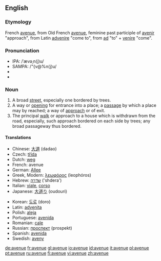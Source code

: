 ==English==

===Etymology===
French [[avenue]], from Old French [[avenue]], feminine past participle of [[avenir]] "approach", from Latin [[advenire]] "come to", from [[ad]] "to" + [[venire]] "come".

===Pronunciation===
* IPA: /ˈævəˌn(j)u/ 
* SAMPA: /"{v@%n(j)u/
* {{audio|en-gb-avenue.ogg|Audio (RP)}}
* {{audio|en-us-avenue.ogg|Audio (US)}}

===Noun===
{{en-noun}}

# A broad [[street]], especially one bordered by trees.
# A way or [[opening]] for entrance into a place; a [[passage]] by which a place may by reached; a way of [[approach]] or of exit.
# The principal [[walk]] or approach to a house which is withdrawn from the road, especially, such approach bordered on each side by trees; any broad passageway thus bordered.

====Translations====
{{trans-top|broad street}}
*Chinese: [[大道]] (dadao)
*Czech: [[třída]] {{f}}
*Dutch: [[weg]]
*French: avenue
*German: [[Allee]]
*Greek, Modern: [[λεωφόρος]] (leophóros)
*Hebrew: [[שדרה]] ('shdera')
*Italian: [[viale]], [[corso]]
*Japanese: [[大道り]] (oudouri)
{{trans-mid}}
*Korean: [[도로]] (doro)
*Latin: [[advenita]]
*Polish: [[aleja]]
*Portuguese: [[avenida]]
*Romanian: [[cale]] {{f}}
*Russian: [[проспект]] (prospekt) {{m}}
*Spanish: [[avenida]]
*Swedish: [[aveny]]
{{trans-bottom}}

[[de:avenue]]
[[fr:avenue]]
[[gl:avenue]]
[[io:avenue]]
[[id:avenue]]
[[it:avenue]]
[[pl:avenue]]
[[pt:avenue]]
[[ru:avenue]]
[[fi:avenue]]
[[vi:avenue]]
[[zh:avenue]]